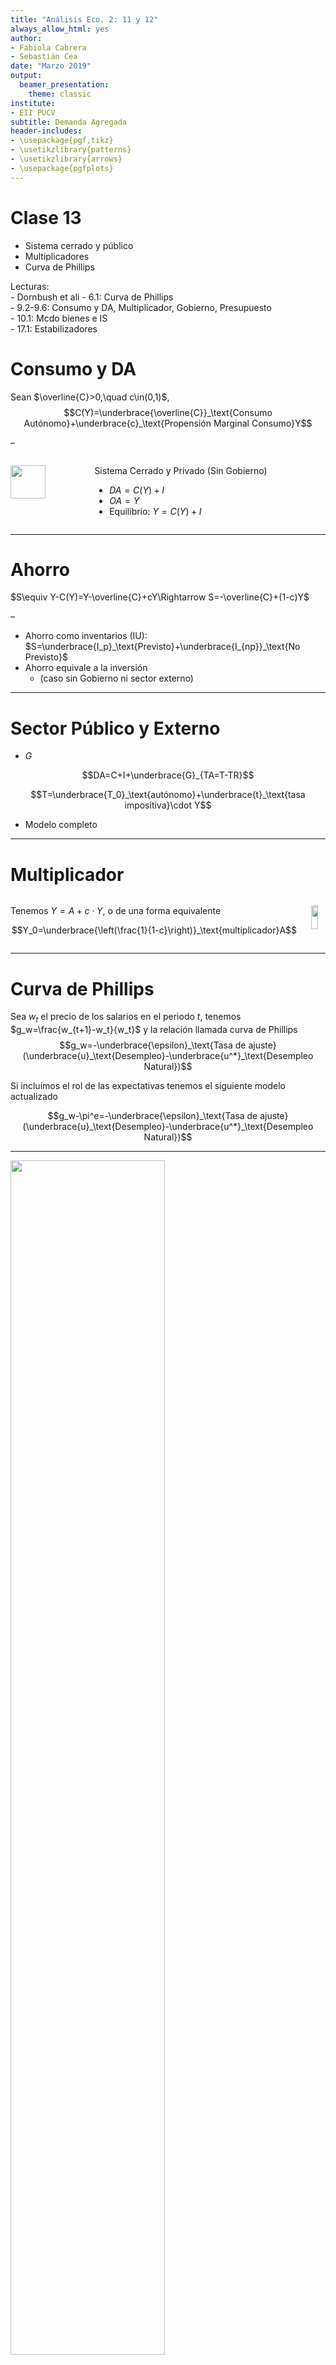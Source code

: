 ```yaml
---
title: "Análisis Eco. 2: 11 y 12"
always_allow_html: yes
author:
- Fabiola Cabrera
- Sebastián Cea
date: "Marzo 2019"
output:
  beamer_presentation:
    theme: classic
institute:
- EII PUCV
subtitle: Demanda Agregada
header-includes:
- \usepackage{pgf,tikz}
- \usetikzlibrary{patterns}
- \usetikzlibrary{arrows}
- \usepackage{pgfplots}
---
```


# Clase 13

- Sistema cerrado y público
- Multiplicadores
- Curva de Phillips

Lecturas:  
- Dornbush et ali 
  - 6.1: Curva de Phillips  
  - 9.2-9.6: Consumo y DA, Multiplicador, Gobierno, Presupuesto  
  - 10.1: Mcdo bienes e IS  
  - 17.1: Estabilizadores  

# Consumo y DA

Sean $\overline{C}>0,\quad c\in(0,1)$,  
$$C(Y)=\underbrace{\overline{C}}_\text{Consumo Autónomo}+\underbrace{c}_\text{Propensión Marginal Consumo}Y$$  

--

::: columns

:::: column

![](ConsumoDA.png){height=70%}\

::::

:::: column


Sistema Cerrado y Privado (Sin Gobierno)  

- $DA=C(Y)+I$ 
- $OA=Y$  
- Equilibrio: $Y=C(Y)+I$

::::

:::

---

# Ahorro

$S\equiv  Y-C(Y)=Y-\overline{C}+cY\Rightarrow S=-\overline{C}+(1-c)Y$  

--  

- Ahorro como inventarios (IU): $S=\underbrace{I_p}_\text{Previsto}+\underbrace{I_{np}}_\text{No Previsto}$  
- Ahorro equivale a la inversión 
  - (caso sin Gobierno ni sector externo)
  
  
---

# Sector Público y Externo

- $G$  

$$DA=C+I+\underbrace{G}_{TA=T-TR}$$

$$T=\underbrace{T_0}_\text{autónomo}+\underbrace{t}_\text{tasa impositiva}\cdot Y$$

- Modelo completo

\begin{eqnarray}
DA&=&C+I+G+XN\\
&=&C_0+c\cdot(Y-TA+TR)+I+G+NX\\
&=&\underbrace{\left[C_0-c\cdot(TA-TR)+I+G+NX\right]}_A+c\cdot Y
\end{eqnarray}



--- 


# Multiplicador

::: columns

:::: column

Tenemos $Y=A+c\cdot Y$, o de una forma equivalente

$$Y_0=\underbrace{\left(\frac{1}{1-c}\right)}_\text{multiplicador}A$$

::::

:::: column 

![](Multiplicador.png){height=70%}\


::::

:::

---

# Curva de Phillips

Sea $w_t$ el precio de los salarios en el periodo $t$, tenemos $g_w=\frac{w_{t+1}-w_t}{w_t}$ y la relación llamada curva de Phillips $$g_w=-\underbrace{\epsilon}_\text{Tasa de ajuste}(\underbrace{u}_\text{Desempleo}-\underbrace{u^*}_\text{Desempleo Natural})$$

Si incluímos el rol de las expectativas tenemos el siguiente modelo actualizado

$$g_w-\pi^e=-\underbrace{\epsilon}_\text{Tasa de ajuste}(\underbrace{u}_\text{Desempleo}-\underbrace{u^*}_\text{Desempleo Natural})$$


---

![](Phillips.png){height=70%}\

---


# Macroeconomics with Python

::: columns

:::: column

- [Modelos con detalle](http://www.ncachanosky.com/macroeconomics-with-python.html)

::::

:::: column

![](MacroPython.png){height=70%}\


::::

:::

















